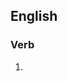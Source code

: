==English==

===Verb===
{{head|en|present participle}}

# {{present participle of|flunk|lang=en|nocat=1}}